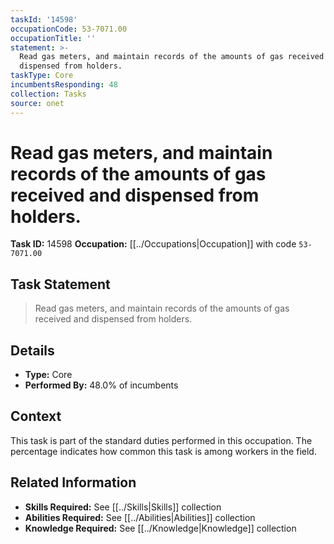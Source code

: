 ```yaml
---
taskId: '14598'
occupationCode: 53-7071.00
occupationTitle: ''
statement: >-
  Read gas meters, and maintain records of the amounts of gas received and
  dispensed from holders.
taskType: Core
incumbentsResponding: 48
collection: Tasks
source: onet
---
```

# Read gas meters, and maintain records of the amounts of gas received and dispensed from holders.

**Task ID:** 14598
**Occupation:** [[../Occupations|Occupation]] with code `53-7071.00`

## Task Statement

> Read gas meters, and maintain records of the amounts of gas received and dispensed from holders.

## Details

- **Type:** Core
- **Performed By:** 48.0% of incumbents

## Context

This task is part of the standard duties performed in this occupation. The percentage indicates how common this task is among workers in the field.

## Related Information

- **Skills Required:** See [[../Skills|Skills]] collection
- **Abilities Required:** See [[../Abilities|Abilities]] collection
- **Knowledge Required:** See [[../Knowledge|Knowledge]] collection
